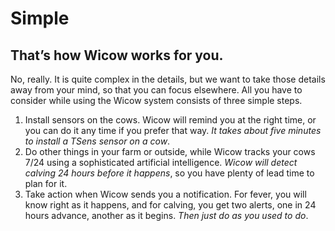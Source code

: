 # Simple

## That’s how Wicow works for you.

No, really. It is quite complex in the details, 
but we want to take those details away from your mind, 
so that you can focus elsewhere. All you have to consider 
while using the Wicow system consists of three simple steps.

1. Install sensors on the cows. Wicow will remind you at the 
right time, or you can do it any time if you prefer that way. 
*It takes about five minutes to install a TSens sensor on a cow*.
2. Do other things in your farm or outside, while Wicow tracks 
your cows 7/24 using a sophisticated artificial intelligence. 
*Wicow will detect calving 24 hours before it happens*, so you 
have plenty of lead time to plan for it.
3. Take action when Wicow sends you a notification. For fever, you will know 
right as it happens, and for calving, you get two alerts, one in 24 hours advance, 
another as it begins. *Then just do as you used to do*.